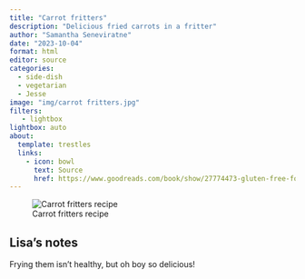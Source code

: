 ```yaml
---
title: "Carrot fritters"
description: "Delicious fried carrots in a fritter"
author: "Samantha Seneviratne"
date: "2023-10-04"
format: html
editor: source
categories:
  - side-dish
  - vegetarian
  - Jesse
image: "img/carrot fritters.jpg"
filters:
   - lightbox
lightbox: auto
about:
  template: trestles
  links:
    - icon: bowl
      text: Source
      href: https://www.goodreads.com/book/show/27774473-gluten-free-for-good
---
```


![Carrot fritters recipe](img/carrot fritters 2.jpg)

## Lisa's notes

Frying them isn't healthy, but oh boy so delicious!

